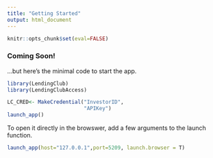 ---
title: "Getting Started"
output: html_document
---

```{r setup, include=FALSE}
knitr::opts_chunk$set(eval=FALSE)
```

### Coming Soon!

...but here's the minimal code to start the app.

```{r}
library(LendingClub)
library(LendingClubAccess)

LC_CRED<- MakeCredential("InvestorID",
                         "APIKey")
launch_app()
```

To open it directly in the browswer, add a few arguments to the launch function.


```{r}
launch_app(host="127.0.0.1",port=5209, launch.browser = T)
```

